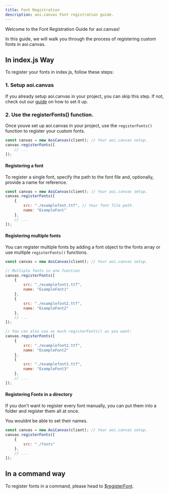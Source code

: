 ```yaml
---
title: Font Registration
description: aoi.canvas Font registration guide.
---
```



Welcome to the Font Registration Guide for aoi.canvas!

In this guide, we will walk you through the process of registering custom fonts in aoi.canvas.

## In index.js Way

To register your fonts in index.js, follow these steps:

### 1. Setup aoi.canvas

If you already setup aoi.canvas in your project, you can skip this step.
If not, check out our [guide](/extensions/aoicanvas/gettingstarted) on how to set it up.

### 2. Use the registerFonts() function.

Once youve set up aoi.canvas in your project, use the `registerFonts()` function to register your custom fonts.

```js {2-4}
const canvas = new AoiCanvas(client); // Your aoi.canvas setup.
canvas.registerFonts([
    // ...
]);
```

#### Registering a font

To register a single font, specify the path to the font file and, optionally, provide a name for reference.

```js {3-6}
const canvas = new AoiCanvas(client); // Your aoi.canvas setup.
canvas.registerFonts([
    {
        src: "./examplefont.ttf", // Your font file path.
        name: "ExampleFont"
    },
    // ...
]);
```

#### Registering multiple fonts

You can register multiple fonts by adding a font object to the fonts array or use multiple `registerFonts()` functions.

```js {9-12}
const canvas = new AoiCanvas(client); // Your aoi.canvas setup.

// Multiple fonts in one function
canvas.registerFonts([
    {
        src: "./examplefont1.ttf",
        name: "ExampleFont1"
    },
    {
        src: "./examplefont2.ttf",
        name: "ExampleFont2"
    },
    // ...
]);

// You can also use as much registerFonts() as you want:
canvas.registerFonts([
    {
        src: "./examplefont2.ttf",
        name: "ExampleFont2"
    },
    {
        src: "./examplefont3.ttf",
        name: "ExampleFont3"
    },
    // ...
]);
```

#### Registering Fonts in a directory

If you don't want to register every font manually, you can put them into a folder and register them all at once.

<Aside>You wouldnt be able to set their names.</Aside>

```js {3-5}
const canvas = new AoiCanvas(client); // Your aoi.canvas setup.
canvas.registerFonts([
    {
        src: "./fonts"
    },
    // ...
]);
```

## In a command way

To register fonts in a command, please head to [$registerFont](/functions/registerfont).